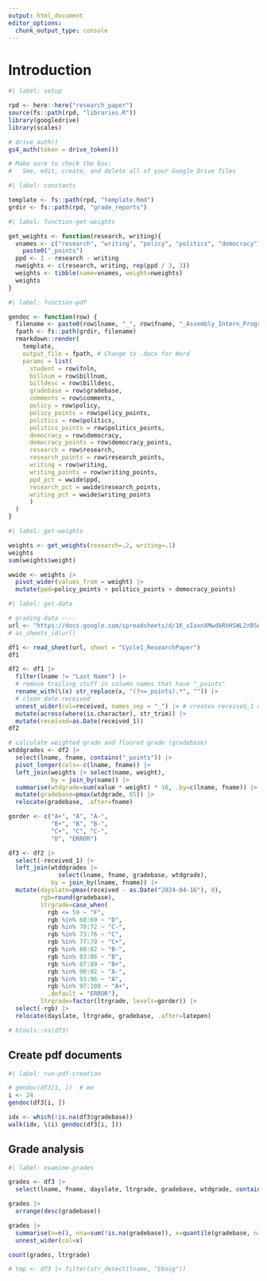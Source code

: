 ```yaml
---
output: html_document
editor_options:
  chunk_output_type: console
---
```


# Introduction

```r
#| label: setup

rpd <- here::here("research_paper")
source(fs::path(rpd, "libraries.R"))
library(googledrive)
library(scales)

# drive_auth()
gs4_auth(token = drive_token())

# Make sure to check the box:
#   See, edit, create, and delete all of your Google Drive files

```


```r
#| label: constants

template <- fs::path(rpd, "template.Rmd")
grdir <- fs::path(rpd, "grade_reports")

```


```r
#| label: function-get-weights

get_weights <- function(research, writing){
  vnames <- c("research", "writing", "policy", "politics", "democracy") |> 
    paste0("_points")
  ppd <- 1 - research - writing
  nweights <- c(research, writing, rep(ppd / 3, 3))
  weights <- tibble(name=vnames, weight=nweights)
  weights
}

```


```r
#| label: function-pdf

gendoc <- function(row) {
  filename <- paste0(row$lname, "_", row$fname, "_Assembly_Intern_Program_2024_paper_grade.pdf")
  fpath <- fs::path(grdir, filename)
  rmarkdown::render(
    template,
    output_file = fpath, # Change to .docx for Word
    params = list(
      student = row$fnln,
      billnum = row$billnum,
      billdesc = row$billdesc,
      gradebase = row$gradebase,
      comments = row$comments,
      policy = row$policy,
      policy_points = row$policy_points,
      politics = row$politics,
      politics_points = row$politics_points,
      democracy = row$democracy,
      democracy_points = row$democracy_points,
      research = row$research,
      research_points = row$research_points,
      writing = row$writing,
      writing_points = row$writing_points,
      ppd_pct = wwide$ppd,
      research_pct = wwide$research_points,
      writing_pct = wwide$writing_points
      )
  )
}

```


```r
#| label: get-weights

weights <- get_weights(research=.2, writing=.1)
weights
sum(weights$weight)

wwide <- weights |> 
  pivot_wider(values_from = weight) |> 
  mutate(ppd=policy_points + politics_points + democracy_points)

```


```r
#| label: get-data

# grading data ----
url <- "https://docs.google.com/spreadsheets/d/1K_xIaxnXMwdkRhHSWL2rBSnhaWRRDKNMGypEdbvFO0I"
# as_sheets_id(url)

df1 <- read_sheet(url, sheet = "Cycle1_ResearchPaper")
df1

df2 <- df1 |> 
  filter(lname != "Last Name") |> 
  # remove trailing stuff in column names that have "_points"
  rename_with(\(x) str_replace(x, "(?<=_points).*", "")) |>
  # clean date received
  unnest_wider(col=received, names_sep = "_") |> # creates received_1 dttm
  mutate(across(where(is.character), str_trim)) |> 
  mutate(received=as.Date(received_1))
df2

# calculate weighted grade and floored grade (gradebase)
wtddgrades <- df2 |> 
  select(lname, fname, contains("_points")) |>
  pivot_longer(cols=-c(lname, fname)) |>
  left_join(weights |> select(name, weight),
            by = join_by(name)) |> 
  summarise(wtdgrade=sum(value * weight) * 10, .by=c(lname, fname)) |> 
  mutate(gradebase=pmax(wtdgrade, 65)) |> 
  relocate(gradebase, .after=fname)

gorder <- c("A+", "A", "A-",
            "B+", "B", "B-",
            "C+", "C", "C-",
            "D", "ERROR")

df3 <- df2 |> 
  select(-received_1) |> 
  left_join(wtddgrades |> 
              select(lname, fname, gradebase, wtdgrade),
            by = join_by(lname, fname)) |> 
  mutate(dayslate=pmax(received - as.Date("2024-04-16"), 0),
         rgb=round(gradebase),
         ltrgrade=case_when(
           rgb <= 59 ~ "F",
           rgb %in% 60:69 ~ "D",
           rgb %in% 70:72 ~ "C-",
           rgb %in% 73:76 ~ "C",
           rgb %in% 77:79 ~ "C+",
           rgb %in% 80:82 ~ "B-",
           rgb %in% 83:86 ~ "B",
           rgb %in% 87:89 ~ "B+",
           rgb %in% 90:92 ~ "A-",
           rgb %in% 93:96 ~ "A",
           rgb %in% 97:100 ~ "A+",
           .default = "ERROR"),
         ltrgrade=factor(ltrgrade, levels=gorder)) |> 
  select(-rgb) |> 
  relocate(dayslate, ltrgrade, gradebase, .after=latepen)

# btools::ns(df3)

```

## Create pdf documents

```r
#| label: run-pdf-creation

# gendoc(df3[1, ])  # me
i <- 24
gendoc(df3[i, ])

idx <- which(!is.na(df3$gradebase))
walk(idx, \(i) gendoc(df3[i, ]))


```


## Grade analysis

```r
#| label: examine-grades

grades <- df3 |> 
  select(lname, fname, dayslate, ltrgrade, gradebase, wtdgrade, contains("_points"))

grades |> 
  arrange(desc(gradebase))

grades |> 
  summarise(n=n(), nna=sum(!is.na(gradebase)), x=quantile(gradebase, na.rm=TRUE) |> list())|> 
  unnest_wider(col=x)

count(grades, ltrgrade)

# tmp <- df3 |> filter(str_detect(lname, "Eboig"))

```

